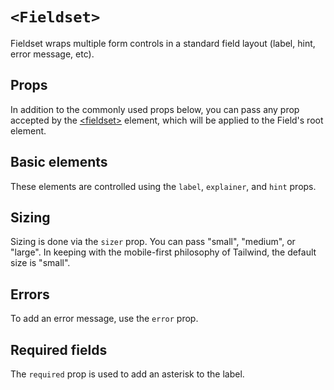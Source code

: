 

<Meta of={Stories} />

# `<Fieldset>`

Fieldset wraps multiple form controls in a standard field layout (label, hint,
error message, etc).

## Props

In addition to the commonly used props below, you can pass any prop accepted by
the [&lt;fieldset&gt;](htps://react.dev/reference/react-dom/components/common)
element, which will be applied to the Field's root element.

<ArgTypes of={Fieldset} sort="requiredFirst" />

## Basic elements

These elements are controlled using the `label`, `explainer`, and `hint` props.

<Canvas of={Stories.Basic} sourceState="shown" />

## Sizing

Sizing is done via the `sizer` prop. You can pass "small", "medium", or "large".
In keeping with the mobile-first philosophy of Tailwind, the default size is
"small".

<Canvas of={Stories.AllSizes} />

## Errors

To add an error message, use the `error` prop.

<Canvas of={Stories.Error} />

## Required fields

The `required` prop is used to add an asterisk to the label.

<Canvas of={Stories.Required} />
